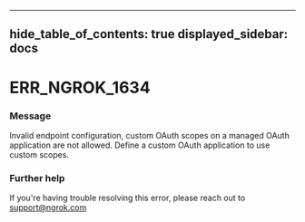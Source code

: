 

---
hide_table_of_contents: true
displayed_sidebar: docs
---


# ERR_NGROK_1634

### Message
Invalid endpoint configuration, custom OAuth scopes on a managed OAuth application are not allowed.  Define a custom OAuth application to use custom scopes.

<ErrorDetails />



### Further help
If you're having trouble resolving this error, please reach out to [support@ngrok.com](mailto:support@ngrok.com?subject=Help%20with%20ERR_NGROK_1634)

